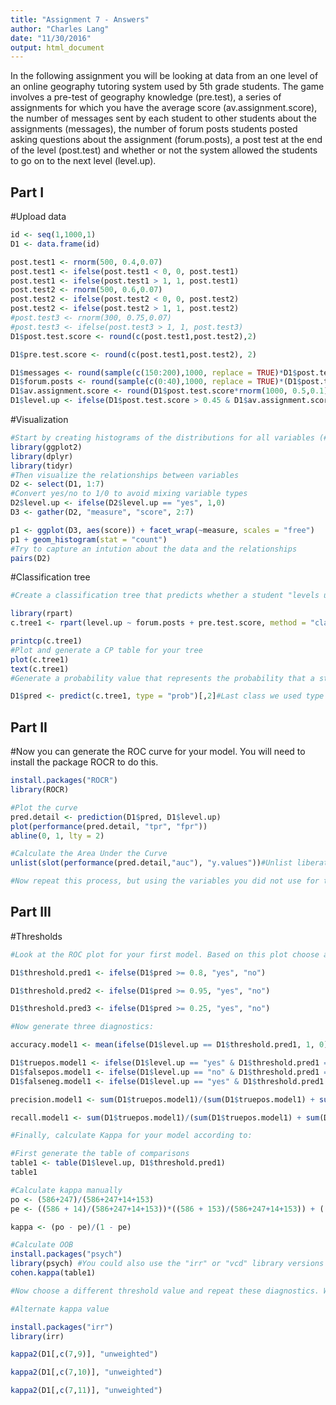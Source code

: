 ```yaml
---
title: "Assignment 7 - Answers"
author: "Charles Lang"
date: "11/30/2016"
output: html_document
---
```


In the following assignment you will be looking at data from an one level of an online geography tutoring system used by 5th grade students. The game involves a pre-test of geography knowledge (pre.test), a series of assignments for which you have the average score (av.assignment.score),  the number of messages sent by each student to other students about the assignments (messages), the number of forum posts students posted asking questions about the assignment (forum.posts), a post test at the end of the level (post.test) and whether or not the system allowed the students to go on to the next level (level.up).  

## Part I

#Upload data
```r
id <- seq(1,1000,1)
D1 <- data.frame(id)

post.test1 <- rnorm(500, 0.4,0.07)
post.test1 <- ifelse(post.test1 < 0, 0, post.test1)
post.test1 <- ifelse(post.test1 > 1, 1, post.test1)
post.test2 <- rnorm(500, 0.6,0.07)
post.test2 <- ifelse(post.test2 < 0, 0, post.test2)
post.test2 <- ifelse(post.test2 > 1, 1, post.test2)
#post.test3 <- rnorm(300, 0.75,0.07)
#post.test3 <- ifelse(post.test3 > 1, 1, post.test3)
D1$post.test.score <- round(c(post.test1,post.test2),2)

D1$pre.test.score <- round(c(post.test1,post.test2), 2)

D1$messages <- round(sample(c(150:200),1000, replace = TRUE)*D1$post.test.score)
D1$forum.posts <- round(sample(c(0:40),1000, replace = TRUE)*(D1$post.test.score) + 2)
D1$av.assignment.score <- round(D1$post.test.score*rnorm(1000, 0.5,0.1),2)
D1$level.up <- ifelse(D1$post.test.score > 0.45 & D1$av.assignment.score > 0.25, "yes", "no")
```

#Visualization 
```r
#Start by creating histograms of the distributions for all variables (#HINT: look up "facet" in the ggplot documentation)
library(ggplot2)
library(dplyr)
library(tidyr)
#Then visualize the relationships between variables
D2 <- select(D1, 1:7)
#Convert yes/no to 1/0 to avoid mixing variable types
D2$level.up <- ifelse(D2$level.up == "yes", 1,0)
D3 <- gather(D2, "measure", "score", 2:7)

p1 <- ggplot(D3, aes(score)) + facet_wrap(~measure, scales = "free")
p1 + geom_histogram(stat = "count")
#Try to capture an intution about the data and the relationships
pairs(D2)
```
#Classification tree
```r
#Create a classification tree that predicts whether a student "levels up" in the online course using three variables of your choice (As we did last time, set all controls to their minimums)

library(rpart)
c.tree1 <- rpart(level.up ~ forum.posts + pre.test.score, method = "class", data = D1, control=rpart.control(minsplit=1, minbucket=1, cp=0.001))

printcp(c.tree1)
#Plot and generate a CP table for your tree 
plot(c.tree1)
text(c.tree1)
#Generate a probability value that represents the probability that a student levels up based your classification tree 

D1$pred <- predict(c.tree1, type = "prob")[,2]#Last class we used type = "class" which predicted the classification for us, this time we are using type = "prob" to see the probability that our classififcation is based on.
```
## Part II
#Now you can generate the ROC curve for your model. You will need to install the package ROCR to do this.
```r
install.packages("ROCR")
library(ROCR)

#Plot the curve
pred.detail <- prediction(D1$pred, D1$level.up) 
plot(performance(pred.detail, "tpr", "fpr"))
abline(0, 1, lty = 2)

#Calculate the Area Under the Curve
unlist(slot(performance(pred.detail,"auc"), "y.values"))#Unlist liberates the AUC value from the "performance" object created by ROCR

#Now repeat this process, but using the variables you did not use for the previous model and compare the plots & results of your two models. Which one do you think was the better model? Why?
```
## Part III
#Thresholds
```r
#Look at the ROC plot for your first model. Based on this plot choose a probability threshold that balances capturing the most correct predictions against false positives. Then generate a new variable in your data set that classifies each student according to your chosen threshold.

D1$threshold.pred1 <- ifelse(D1$pred >= 0.8, "yes", "no")

D1$threshold.pred2 <- ifelse(D1$pred >= 0.95, "yes", "no")

D1$threshold.pred3 <- ifelse(D1$pred >= 0.25, "yes", "no")

#Now generate three diagnostics:

accuracy.model1 <- mean(ifelse(D1$level.up == D1$threshold.pred1, 1, 0))

D1$truepos.model1 <- ifelse(D1$level.up == "yes" & D1$threshold.pred1 == "yes", 1, 0)
D1$falsepos.model1 <- ifelse(D1$level.up == "no" & D1$threshold.pred1 == "yes", 1,0)
D1$falseneg.model1 <- ifelse(D1$level.up == "yes" & D1$threshold.pred1 == "no", 1,0)

precision.model1 <- sum(D1$truepos.model1)/(sum(D1$truepos.model1) + sum(D1$falsepos.model1))

recall.model1 <- sum(D1$truepos.model1)/(sum(D1$truepos.model1) + sum(D1$falseneg.model1))

#Finally, calculate Kappa for your model according to:

#First generate the table of comparisons
table1 <- table(D1$level.up, D1$threshold.pred1)
table1

#Calculate kappa manually
po <- (586+247)/(586+247+14+153)
pe <- ((586 + 14)/(586+247+14+153))*((586 + 153)/(586+247+14+153)) + ((14 + 247)/(586+247+14+153))*((153+247)/(586+247+14+153))

kappa <- (po - pe)/(1 - pe)

#Calculate OOB
install.packages("psych")
library(psych) #You could also use the "irr" or "vcd" library versions
cohen.kappa(table1)

#Now choose a different threshold value and repeat these diagnostics. What conclusions can you draw about your two thresholds?

#Alternate kappa value

install.packages("irr")
library(irr)

kappa2(D1[,c(7,9)], "unweighted")

kappa2(D1[,c(7,10)], "unweighted")

kappa2(D1[,c(7,11)], "unweighted")

```


